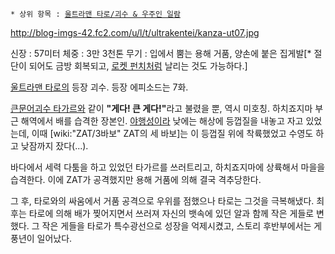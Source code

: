 * 상위 항목 : [[울트라맨 타로/괴수 & 우주인 일람]]

http://blog-imgs-42.fc2.com/u/l/t/ultrakentei/kanza-ut07.jpg

신장 : 57미터
체중 : 3만 3천톤
무기 : 입에서 뿜는 용해 거품, 양손에 붙은 집게발[* 절단이 되어도 금방 회복되고, [[로켓 펀치]]처럼 날리는 것도 가능하다.]

[[울트라맨 타로]]의 등장 괴수. 등장 에피소드는 7화.

[[큰문어괴수 타가르]]와 같이 '''"게다! 큰 게다!"'''라고 불렸을 뿐, 역시 미호칭. 하치죠지마 부근 해역에서 배를 습격한 장본인. [[야행성]]이라 낮에는 해상에 등껍질을 내놓고 자고 있었는데, 이때 [wiki:"ZAT/3바보" ZAT의 세 바보]는 이 등껍질 위에 착륙했었고 수영도 하고 낮잠까지 잤다(...).

바다에서 세력 다툼을 하고 있었던 타가르를 쓰러트리고, 하치죠지마에 상륙해서 마을을 습격한다. 이에 ZAT가 공격했지만 용해 거품에 의해 결국 격추당한다.

그 후, 타로와의 싸움에서 거품 공격으로 우위를 점했으나 타로는 그것을 극복해냈다. 최후는 타로에 의해 배가 찢어지면서 쓰러져 자신의 뱃속에 있던 알과 함께 작은 게들로 변했다. 그 작은 게들을 타로가 특수광선으로 성장을 억제시켰고, 스토리 후반부에서는 게 풍년이 일어났다.
